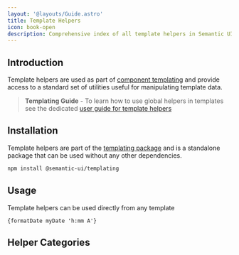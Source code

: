 ```yaml
---
layout: '@layouts/Guide.astro'
title: Template Helpers
icon: book-open
description: Comprehensive index of all template helpers in Semantic UI
---
```


## Introduction
Template helpers are used as part of [component templating](/templates) and provide access to a standard set of utilities useful for manipulating template data.

> **Templating Guide** - To learn how to use global helpers in templates see the dedicated [user guide for template helpers](/templates/helpers)

## Installation

Template helpers are part of the [templating package](/api/templating) and is a standalone package that can be used without any other dependencies.

```bash
npm install @semantic-ui/templating
```


## Usage

Template helpers can be used directly from any template


```sui
{formatDate myDate 'h:mm A'}
```

## Helper Categories

<UICards two horizontal>
  <UICard horizontal
    header="Array Helpers"
    href="/api/helpers/arrays"
    description="working with arrays and lists."
  ></UICard>
  <UICard horizontal
    header="Comparison Helpers"
    href="/api/helpers/comparison"
    description="comparing values and making decisions."
  ></UICard>
  <UICard horizontal
    header="CSS Helpers"
    href="/api/helpers/css"
    description="working with CSS classes and styles."
  ></UICard>
  <UICard horizontal
    header="Date Helpers"
    href="/api/helpers/dates"
    description="formatting and manipulating dates."
  ></UICard>
  <UICard horizontal
    header="Debug Helpers"
    href="/api/helpers/debug"
    description="debugging and logging within templates."
  ></UICard>
  <UICard horizontal
    header="Logical Helpers"
    href="/api/helpers/logical"
    description="conditional checks and logical operations."
  ></UICard>
  <UICard horizontal
    header="Numeric Helpers"
    href="/api/helpers/numeric"
    description="working with numbers."
  ></UICard>
  <UICard horizontal
    header="Object Helpers"
    href="/api/helpers/objects"
    description="manipulating and transforming objects."
  ></UICard>
  <UICard horizontal
    header="Reactivity Helpers"
    href="/api/helpers/reactivity"
    description="working with reactive computations."
  ></UICard>
  <UICard horizontal
    header="String Helpers"
    href="/api/helpers/strings"
    description="string manipulation and formatting."
  ></UICard>
</UICards>

